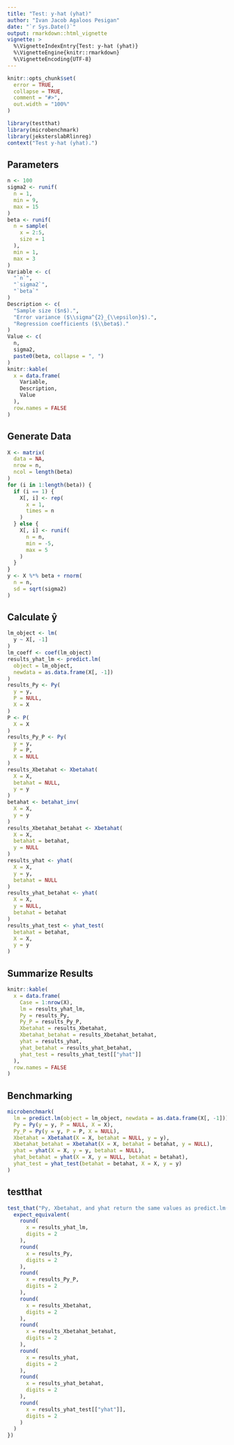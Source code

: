 ```yaml
---
title: "Test: y-hat (yhat)"
author: "Ivan Jacob Agaloos Pesigan"
date: "`r Sys.Date()`"
output: rmarkdown::html_vignette
vignette: >
  %\VignetteIndexEntry{Test: y-hat (yhat)}
  %\VignetteEngine{knitr::rmarkdown}
  %\VignetteEncoding{UTF-8}
---
```



```r
knitr::opts_chunk$set(
  error = TRUE,
  collapse = TRUE,
  comment = "#>",
  out.width = "100%"
)
```



```r
library(testthat)
library(microbenchmark)
library(jeksterslabRlinreg)
context("Test y-hat (yhat).")
```


## Parameters


```r
n <- 100
sigma2 <- runif(
  n = 1,
  min = 9,
  max = 15
)
beta <- runif(
  n = sample(
    x = 2:5,
    size = 1
  ),
  min = 1,
  max = 3
)
Variable <- c(
  "`n`",
  "`sigma2`",
  "`beta`"
)
Description <- c(
  "Sample size ($n$).",
  "Error variance ($\\sigma^{2}_{\\epsilon}$).",
  "Regression coefficients ($\\beta$)."
)
Value <- c(
  n,
  sigma2,
  paste0(beta, collapse = ", ")
)
knitr::kable(
  x = data.frame(
    Variable,
    Description,
    Value
  ),
  row.names = FALSE
)
```


## Generate Data


```r
X <- matrix(
  data = NA,
  nrow = n,
  ncol = length(beta)
)
for (i in 1:length(beta)) {
  if (i == 1) {
    X[, i] <- rep(
      x = 1,
      times = n
    )
  } else {
    X[, i] <- runif(
      n = n,
      min = -5,
      max = 5
    )
  }
}
y <- X %*% beta + rnorm(
  n = n,
  sd = sqrt(sigma2)
)
```


## Calculate $\mathbf{\hat{y}}$


```r
lm_object <- lm(
  y ~ X[, -1]
)
lm_coeff <- coef(lm_object)
results_yhat_lm <- predict.lm(
  object = lm_object,
  newdata = as.data.frame(X[, -1])
)
results_Py <- Py(
  y = y,
  P = NULL,
  X = X
)
P <- P(
  X = X
)
results_Py_P <- Py(
  y = y,
  P = P,
  X = NULL
)
results_Xbetahat <- Xbetahat(
  X = X,
  betahat = NULL,
  y = y
)
betahat <- betahat_inv(
  X = X,
  y = y
)
results_Xbetahat_betahat <- Xbetahat(
  X = X,
  betahat = betahat,
  y = NULL
)
results_yhat <- yhat(
  X = X,
  y = y,
  betahat = NULL
)
results_yhat_betahat <- yhat(
  X = X,
  y = NULL,
  betahat = betahat
)
results_yhat_test <- yhat_test(
  betahat = betahat,
  X = X,
  y = y
)
```


## Summarize Results


```r
knitr::kable(
  x = data.frame(
    Case = 1:nrow(X),
    lm = results_yhat_lm,
    Py = results_Py,
    Py_P = results_Py_P,
    Xbetahat = results_Xbetahat,
    Xbetahat_betahat = results_Xbetahat_betahat,
    yhat = results_yhat,
    yhat_betahat = results_yhat_betahat,
    yhat_test = results_yhat_test[["yhat"]]
  ),
  row.names = FALSE
)
```


## Benchmarking


```r
microbenchmark(
  lm = predict.lm(object = lm_object, newdata = as.data.frame(X[, -1])),
  Py = Py(y = y, P = NULL, X = X),
  Py_P = Py(y = y, P = P, X = NULL),
  Xbetahat = Xbetahat(X = X, betahat = NULL, y = y),
  Xbetahat_betahat = Xbetahat(X = X, betahat = betahat, y = NULL),
  yhat = yhat(X = X, y = y, betahat = NULL),
  yhat_betahat = yhat(X = X, y = NULL, betahat = betahat),
  yhat_test = yhat_test(betahat = betahat, X = X, y = y)
)
```


## testthat


```r
test_that("Py, Xbetahat, and yhat return the same values as predict.lm(object = lm_object, newdata = X[, -1])", {
  expect_equivalent(
    round(
      x = results_yhat_lm,
      digits = 2
    ),
    round(
      x = results_Py,
      digits = 2
    ),
    round(
      x = results_Py_P,
      digits = 2
    ),
    round(
      x = results_Xbetahat,
      digits = 2
    ),
    round(
      x = results_Xbetahat_betahat,
      digits = 2
    ),
    round(
      x = results_yhat,
      digits = 2
    ),
    round(
      x = results_yhat_betahat,
      digits = 2
    ),
    round(
      x = results_yhat_test[["yhat"]],
      digits = 2
    )
  )
})
```

